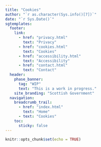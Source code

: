 ---
title: "Cookies"
author: "`r as.character(Sys.info()[7])`"
date: "`r Sys.Date()`"
sgtemplates:
  footer:
    link:
      - href: "privacy.html"
        text: "Privacy"
      - href: "cookies.html"
        text: "Cookies"
      - href: "accessibility.html"
        text: "Accessibility"
      - href: "contact.html"
        text: "Contact"
  header:
    phase_banner:
      tag: "WIP"
      text: "This is a work in progress."
    site_branding: "Scottish Government"
  navigation:
    breadcrumb_trail:
      - href: "index.html"
        text: "Home"
      - text: "Cookies"
    toc:
      sticky: false
---

```{r setup, include = FALSE}
knitr::opts_chunk$set(echo = TRUE)
```

